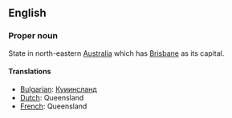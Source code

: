 ==English==

===Proper noun===

State in north-eastern [[Australia]] which has [[Brisbane]] as its capital.

====Translations====

*[[Bulgarian]]: [[Куиинсланд]]
*[[Dutch]]: Queensland
*[[French]]: Queensland